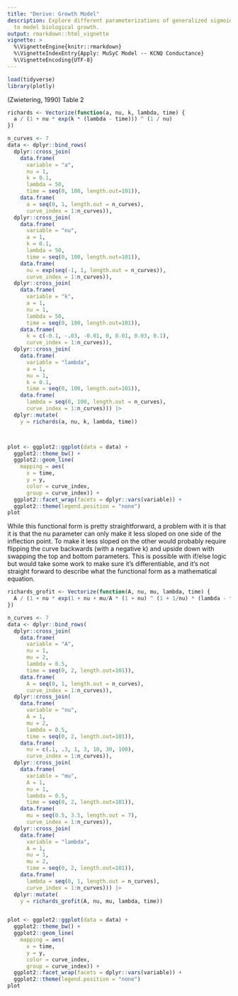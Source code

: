 ```yaml
---
title: "Derive: Growth Model"
description: Explore different parameterizations of generalized sigmoid models
  to model biological growth.
output: rmarkdown::html_vignette
vignette: >
  %\VignetteEngine{knitr::rmarkdown}
  %\VignetteIndexEntry{Apply: MuSyC Model -- KCNQ Conductance}
  %\VignetteEncoding{UTF-8}
---
```



```r
load(tidyverse)
library(plotly)
```

(Zwietering, 1990) Table 2

```r
richards <- Vectorize(function(a, nu, k, lambda, time) {
  a / (1 + nu * exp(k * (lambda - time))) ^ (1 / nu)
})
```


```r

n_curves <- 7
data <- dplyr::bind_rows(
  dplyr::cross_join(
    data.frame(
      variable = "a",
      nu = 1,
      k = 0.1,
      lambda = 50,
      time = seq(0, 100, length.out=101)),
    data.frame(
      a = seq(0, 1, length.out = n_curves),
      curve_index = 1:n_curves)),
  dplyr::cross_join(
    data.frame(
      variable = "nu",
      a = 1,
      k = 0.1,
      lambda = 50,
      time = seq(0, 100, length.out=101)),
    data.frame(
      nu = exp(seq(-1, 1, length.out = n_curves)),
      curve_index = 1:n_curves)),
  dplyr::cross_join(
    data.frame(
      variable = "k",
      a = 1,
      nu = 1,
      lambda = 50,
      time = seq(0, 100, length.out=101)),
    data.frame(
      k = c(-0.1, -.03, -0.01, 0, 0.01, 0.03, 0.1),
      curve_index = 1:n_curves)),
  dplyr::cross_join(
    data.frame(
      variable = "lambda",
      a = 1,
      nu = 1,
      k = 0.1,
      time = seq(0, 100, length.out=101)),
    data.frame(
      lambda = seq(0, 100, length.out = n_curves),
      curve_index = 1:n_curves))) |>
  dplyr::mutate(
    y = richards(a, nu, k, lambda, time))



plot <- ggplot2::ggplot(data = data) +
  ggplot2::theme_bw() +
  ggplot2::geom_line(
    mapping = aes(
      x = time,
      y = y,
      color = curve_index,
      group = curve_index)) +
  ggplot2::facet_wrap(facets = dplyr::vars(variable)) +
  ggplot2::theme(legend.position = "none")
plot

```
While this functional form is pretty straightforward, a problem with it is that it is that the nu parameter can only make it less sloped on one side of the inflection point. To make it less sloped on the other would probably require flipping the curve backwards (with a negative k) and upside down with swapping the top and bottom parameters. This is possible with if/else logic but would take some work to make sure it's differentiable, and it's not straight forward to describe what the functional form as a mathematical equation.


```r

richards_grofit <- Vectorize(function(A, nu, mu, lambda, time) {
  A / (1 + nu * exp(1 + nu + mu/A * (1 + nu) ^ (1 + 1/nu) * (lambda - time))) ^ (1/nu)
})

```

```r

n_curves <- 7
data <- dplyr::bind_rows(
  dplyr::cross_join(
    data.frame(
      variable = "A",
      nu = 1,
      mu = 2,
      lambda = 0.5,
      time = seq(0, 2, length.out=101)),
    data.frame(
      A = seq(0, 1, length.out = n_curves),
      curve_index = 1:n_curves)),
  dplyr::cross_join(
    data.frame(
      variable = "nu",
      A = 1,
      mu = 2,
      lambda = 0.5,
      time = seq(0, 2, length.out=101)),
    data.frame(
      nu = c(.1, .3, 1, 3, 10, 30, 100),
      curve_index = 1:n_curves)),
  dplyr::cross_join(
    data.frame(
      variable = "mu",
      A = 1,
      nu = 1,
      lambda = 0.5,
      time = seq(0, 2, length.out=101)),
    data.frame(
      mu = seq(0.5, 3.5, length.out = 7),
      curve_index = 1:n_curves)),
  dplyr::cross_join(
    data.frame(
      variable = "lambda",
      A = 1,
      nu = 1,
      mu = 2,
      time = seq(0, 2, length.out=101)),
    data.frame(
      lambda = seq(0, 1, length.out = n_curves),
      curve_index = 1:n_curves))) |>
  dplyr::mutate(
    y = richards_grofit(A, nu, mu, lambda, time))


plot <- ggplot2::ggplot(data = data) +
  ggplot2::theme_bw() +
  ggplot2::geom_line(
    mapping = aes(
      x = time,
      y = y,
      color = curve_index,
      group = curve_index)) +
  ggplot2::facet_wrap(facets = dplyr::vars(variable)) +
  ggplot2::theme(legend.position = "none")
plot

```




